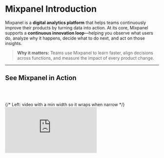 # Mixpanel Introduction

Mixpanel is a **digital analytics platform** that helps teams continuously improve their products by turning data into action. At its core, Mixpanel supports a **continuous innovation loop**—helping you observe what users do, analyze why it happens, decide what to do next, and act on those insights.

> **Why it matters:** Teams use Mixpanel to learn faster, align decisions across functions, and measure the impact of every product change.

---

## See Mixpanel in Action

<br></br>
<section id="video" aria-label="Mixpanel overview video" style={{ padding: '8px 16px 32px' }}>
  <div
    style={{
      display: 'flex',
      flexWrap: 'wrap',
      gap: 24,
      alignItems: 'center',
    }}
  >
    {/* Left: video with a min width so it wraps when narrow */}
    <div style={{ flex: '1 1 480px', minWidth: 320 }}>
      <div
        style={{
          position: 'relative',
          paddingBottom: '56.25%',
          height: 0,
          overflow: 'hidden',
          borderRadius: '16px',
          boxShadow: '0 4px 20px rgba(0,0,0,0.08)',
        }}
      >
        <iframe
          title="Mixpanel Overview"
          src="https://www.youtube.com/embed/sRQCfmvh3vg"
          frameBorder="0"
          allow="accelerometer; autoplay; clipboard-write; encrypted-media; gyroscope; picture-in-picture; web-share"
          allowFullScreen
          style={{ position: 'absolute', top: 0, left: 0, width: '100%', height: '100%', border: 0 }}
        />
      </div>
    </div>

    {/* Right: text with a flexible basis */}
    <aside style={{ flex: '1 1 320px', minWidth: 280 }}>
      <h2 style={{ marginTop: 0 }}>**Mixpanel Overview**</h2>
      <p>
        In this 5-minute overview, learn how Mixpanel powers the continuous innovation loop––from observation to impact.
      </p>
<br></br>
      <a href="https://youtu.be/sRQCfmvh3vg?si=oLrnLyO2ppWK9mzY"
         target="_blank" rel="noopener noreferrer" style={{ fontWeight: 600 }}>
        Open in YouTube →
      </a>
    </aside>
  </div>
</section>

---

## Mixpanel Features That Power Continuous Innovation

<div style={{ display: 'flex', flexWrap: 'wrap', alignItems: 'center', gap: '24px', margin: '32px 0' }}>
  <div style={{ flex: '1 1 420px', minWidth: '280px' }}>

Mixpanel is built around a simple but powerful framework for continuous improvement: **Observe → Analyze → Decide → Act (OADA)**.

Each stage in the OADA framework connects directly to Mixpanel’s tools, helping you move from data to observation to action–—all in one platform.

  </div>

  <div style={{ flex: '1 1 300px', textAlign: 'center' }}>

![OADA Loop diagram](/oada-loop-simple-wide-fcf9fa.png)

*The cycle of continuous innovation.*

  </div>
</div>


| 👀 **Observe** | 📊 **Analyze** | 💡 **Decide** | 🚀 **Act** |
|---|---|---|---|
| See what’s happening in your product with [Session Replay](/docs/session-replay), [Heatmaps](/docs/session-replay/heatmaps), [Autocapture](/docs/tracking-methods/autocapture), and [Alerts](/docs/features/alerts). | Explore [Insights](/docs/reports/insights), [Funnels](/docs/reports/funnels), [Flows](/docs/reports/flows), [Retention](/docs/reports/retention), and [Cohorts](/docs/users/cohorts) to find what moves your metrics. | Align on what to change next with [Metric Trees](/docs/metric_tree), [Boards](/docs/boards), [Annotations](/docs/features/annotations), and shared insights. | Measure impact with [Experiments](/docs/experiments) and ship improvements with [Feature Flags](/docs/featureflags). |

All of this is powered by Mixpanel’s modern data foundation—–bringing together AI-assisted analysis through features like [MCP Server](/docs/features/mcp), robust [data governance](/docs/data-governance) for accuracy and trust, and built-in collaboration tools that help teams move from insight to action faster.

**Learn more:** [Go deeper on the OADA Loop →](/guides/guides-by-topic/continuous-innovation)

---

## Mixpanel Data Model

Everything in Mixpanel starts with **events**––the building blocks of your data model.
   
An event represents something a **user** does (like *Signed Up*, *Viewed a Product*, or *Completed Purchase*). Each event can include **properties** that add context, such as the user’s plan type, location, or device. Optionally, you can analyze data at the group level using [Group Analytics](/docs/data-structure/group-analytics).

![Data Model](/Data_Model_with_Group_Analytics.png)

Together, these events and properties form a flexible data model that mirrors how people actually use your product. Once instrumented, you can analyze this data instantly—–without writing SQL or waiting on an analyst.

**Learn more:** [Dive deeper into how Mixpanel structures data →](/docs/data-structure/concepts)

---

## Keep Learning

Keep building your Mixpanel expertise with these resources designed to help you learn, connect, and put insights into action.

| Resource | Purpose | Link |
|-----------|--------------|------|
| **Community** | Connect with other Mixpanel users, share ideas, and learn how peers are tackling similar challenges. | [Open →](https://community.mixpanel.com/) |
| **Developer Docs** | Build and extend Mixpanel with SDKs, APIs, and advanced implementation guides. | [Open →](https://developer.mixpanel.com/reference/overview) |
| **Docs** | Explore product capabilities, setup guides, and detailed feature references. | [Open →](https://docs.mixpanel.com/) |
| **Events** | Join live sessions and webinars to explore new features, use cases, and expert-led best practices. | [Open →](https://mixpanel.com/events) |
| **Guides** | Apply Mixpanel best practices to real-world workflows and use cases. | 📍 You are here |

Wherever you are in your Mixpanel journey, these resources will help you keep learning, stay connected, and keep improving.
